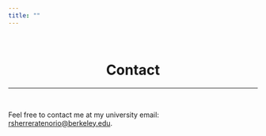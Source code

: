 ```yaml
---
title: ""
---
```


<br>

<center>
# Contact
</center>

***

<br>

Feel free to contact me at my university email: [rsherreratenorio@berkeley.edu](mailto:rsherreratenorio@berkeley.edu).